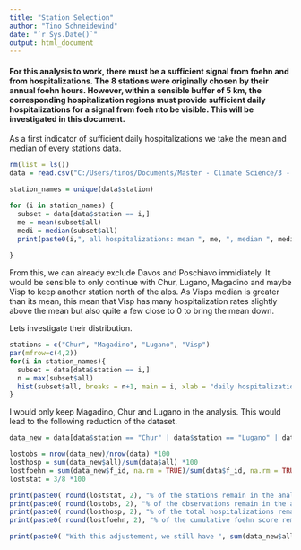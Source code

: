 ```yaml
---
title: "Station Selection"
author: "Tino Schneidewind"
date: "`r Sys.Date()`"
output: html_document
---
```


#### For this analysis to work, there must be a sufficient signal from foehn and from hospitalizations. The 8 stations were originally chosen by their annual foehn hours. However, within a sensible buffer of 5 km, the corresponding hospitalization regions must provide sufficient daily hospitalizations for a signal from foeh nto be visible. This will be investigated in this document.

As a first indicator of sufficient daily hospitalizations we take the mean and median of every stations data.

```r
rm(list = ls())
data = read.csv("C:/Users/tinos/Documents/Master - Climate Science/3 - Master Thesis/master_thesis/data/MedStat_aggregated/hosp_buffer_5000.csv")

```

```r
station_names = unique(data$station)

for (i in station_names) {
  subset = data[data$station == i,]
  me = mean(subset$all)
  medi = median(subset$all)
  print(paste0(i,", all hospitalizations: mean ", me, ", median ", medi))
  
}

```

From this, we can already exclude Davos and Poschiavo immidiately. It would be sensible to only continue with Chur, Lugano, Magadino and maybe Visp to keep another station north of the alps. As Visps median is greater than its mean, this mean that Visp has many hospitalization rates slightly above the mean but also quite a few close to 0 to bring the mean down. 

Lets investigate their distribution.

```r
stations = c("Chur", "Magadino", "Lugano", "Visp")
par(mfrow=c(4,2))
for(i in station_names){
  subset = data[data$station == i,]
  n = max(subset$all)
  hist(subset$all, breaks = n+1, main = i, xlab = "daily hospitalizations")
}

```

I would only keep Magadino, Chur and Lugano in the analysis. This would lead to the following reduction of the dataset.

```r
data_new = data[data$station == "Chur" | data$station == "Lugano" | data$station == "Magadino",]

lostobs = nrow(data_new)/nrow(data) *100
losthosp = sum(data_new$all)/sum(data$all) *100
lostfoehn = sum(data_new$f_id, na.rm = TRUE)/sum(data$f_id, na.rm = TRUE) *100
loststat = 3/8 *100

print(paste0( round(loststat, 2), "% of the stations remain in the analysis."))
print(paste0( round(lostobs, 2), "% of the observations remain in the analysis."))
print(paste0( round(losthosp, 2), "% of the total hospitalizations remain in the analysis."))
print(paste0( round(lostfoehn, 2), "% of the cumulative foehn score remains in the analysis."))

print(paste0( "With this adjustement, we still have ", sum(data_new$all), " hospitalizations in the analysis from ", nrow(data_new), " observations, which equals ", (sum(data_new$all)/nrow(data_new)) , " hospitalizations per day on average"))
```

